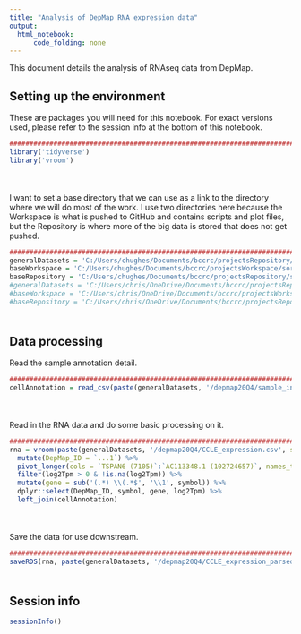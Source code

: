 ```yaml
---
title: "Analysis of DepMap RNA expression data"
output:
  html_notebook:
      code_folding: none
---
```


This document details the analysis of RNAseq data from DepMap.

## Setting up the environment

These are packages you will need for this notebook. For exact versions used, please refer to the session info at the bottom of this notebook.

```r
##########################################################################################
library('tidyverse')
library('vroom')
```

<div style="margin-bottom:50px;"></div>

I want to set a base directory that we can use as a link to the directory where we will do most of the work. I use two directories here because the Workspace is what is pushed to GitHub and contains scripts and plot files, but the Repository is where more of the big data is stored that does not get pushed.

```r
##########################################################################################
generalDatasets = 'C:/Users/chughes/Documents/bccrc/projectsRepository/generalDatasets'
baseWorkspace = 'C:/Users/chughes/Documents/bccrc/projectsWorkspace/sorensenLab/relatedToDlg2'
baseRepository = 'C:/Users/chughes/Documents/bccrc/projectsRepository/sorensenLab/relatedToDlg2'
#generalDatasets = 'C:/Users/chris/OneDrive/Documents/bccrc/projectsRepository/generalDatasets'
#baseWorkspace = 'C:/Users/chris/OneDrive/Documents/bccrc/projectsWorkspace/sorensenLab/relatedToYbx1'
#baseRepository = 'C:/Users/chris/OneDrive/Documents/bccrc/projectsRepository/sorensenLab/relatedToYbx1'
```

<div style="margin-bottom:50px;"></div>

## Data processing

Read the sample annotation detail.

```r
##########################################################################################
cellAnnotation = read_csv(paste(generalDatasets, '/depmap20Q4/sample_info.csv', sep = ''))
```

<div style="margin-bottom:50px;"></div>

Read in the RNA data and do some basic processing on it.

```r
##########################################################################################
rna = vroom(paste(generalDatasets, '/depmap20Q4/CCLE_expression.csv', sep = '')) %>%
  mutate(DepMap_ID = `...1`) %>%
  pivot_longer(cols = `TSPAN6 (7105)`:`AC113348.1 (102724657)`, names_to = 'symbol', values_to = 'log2Tpm') %>%
  filter(log2Tpm > 0 & !is.na(log2Tpm)) %>%
  mutate(gene = sub('(.*) \\(.*$', '\\1', symbol)) %>%
  dplyr::select(DepMap_ID, symbol, gene, log2Tpm) %>%
  left_join(cellAnnotation)
```

<div style="margin-bottom:50px;"></div>

Save the data for use downstream.

```r
##########################################################################################
saveRDS(rna, paste(generalDatasets, '/depmap20Q4/CCLE_expression_parsed.rds', sep = ''))
```

<div style="margin-bottom:50px;"></div>

## Session info

```r
sessionInfo()
```

